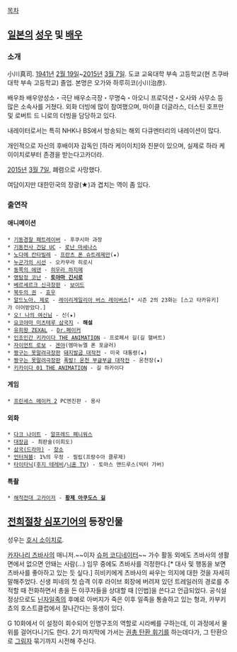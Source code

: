 [[목차]]

== [[일본]]의 [[성우]] 및 [[배우]] ==
=== 소개 ===
小川真司. [[1941년]] [[2월 19일]]~[[2015년]] [[3월 7일]]. 도쿄 교육대학 부속 고등학교(현 츠쿠바대학 부속 고등학교) 졸업. 본명은 오가와 하루히코(小川治彦).

배우좌 배우양성소・극단 배우소극장・무명숙・아오니 프로덕션・오사와 사무소 등 많은 소속사를 거쳤다. 외화 더빙에 많이 참여했으며, 마이클 더글라스, 더스틴 호프만 및 로버트 드 니로의 더빙을 담당하고 있다.

내레이터로서는 특히 NHK나 BS에서 방송되는 해외 다큐멘터리의 내레이션이 많다.

개인적으로 자신의 후배이자 감독인 [하라 케이이치]와 친분이 있으며, 실제로 하라 케이이치로부터 존경을 받는다고카더라.

[[2015년]] [[3월 7일]], 폐렴으로 사망했다.

여담이지만 대한민국의 장광(★)과 겹치는 역이 좀 있다.

=== 출연작 ===
==== 애니메이션 ====
 * [[기동경찰 패트레이버]] - 후쿠시마 과장
 * [[기동전사 건담 UC]] - [[로난 마세나스]]
 * [[노다메 칸타빌레]] - [[프란츠 폰 슈트레제만]](★)
 * [[누군가의 시선]] - 오카무라 히로시
 * [[동쪽의 에덴]] - [[히우라 하지메]]
 * [[명탐정 코난]] - '''[[토야마 긴시로]]'''
 * [[베르세르크 신극장판]] - [[보이드]]
 * [[북두의 권]] - [[효우]]
 * [[알드노아. 제로]] - [[레이리게일리아 버스 레이버스]][* 시즌 2의 23화는 [스고 타카유키]가 이어받았다.]
 * [[오! 나의 여신님]] - 신(★)
 * [[요코야마 미츠테루 삼국지]] - '''해설'''
 * [[유희왕 ZEXAL]] - [[Dr.페이커]]
 * [[인조인간 키카이다 THE ANIMATION]] - 프로페서 길(길 핼버트)
 * [[자이언트 로보]] - [[겐야]](엠마뉴엘 폰 포글러)
 * [[짱구는 못말려]]극장판 [[돼지발굽 대작전]] - 미국 대통령(★)
 * [[짱구는 못말려]]극장판 [[폭발! 온천 부글부글 대작전]] - 온천장(★)
 * [[키카이다 01 THE ANIMATION]] - 길 하카이다

==== 게임 ====
 * [[프린세스 메이커 2]] PC엔진판 - 용사

==== 외화 ====
 * [[다크 나이트(영화)|다크 나이트]] - [[알프레드 페니워스]]
 * [[대장금]] - 최판술(이희도)
 * [[삼국(드라마)]] - [[장소]]
 * [[언터쳐블]]: 1%의 우정 - 필립(프랑수아 클루제)
 * [[타이타닉]]([[후지 테레비]]/[[니혼 TV]]) - 토마스 앤드루스(빅터 가버)

==== 특촬 ====
 * [[해적전대 고카이저]] - '''[[황제 아쿠도스 길]]'''

== [[전희절창 심포기어]]의 등장인물 ==
성우는 [[호시 소이치로]].

[[카자나리 츠바사]]의 매니저.~~이자 [[키라 야마토|슈퍼 코디네이터]]~~ 가수 활동 외에도 츠바사의 생활면에서 없으면 안돼는 사람(...) 임무 중에도 츠바사를 걱정한다.[* 대사 및 행동을 보면 츠바사를 좋아하고 있는 듯 싶다.] 히비키에게 츠바사의 싸우는 의지에 대한 것을 자세히 말해주었다. 신생 피네의 첫 습격 이후 라이브 회장에 버려져 있던 트레일러의 경로를 추적할 때 전화하면서 총을 든 야쿠자들을 상대할 때 [인법]을 쓴다고 언급되었다. 공식설정상으로도 [[닌자]]일족의 후예로 아버지가 죽은 이후 일족을 통솔하고 있는 형과, 카부키쵸의 호스트클럽에서 잘나간다는 동생이 있다.

G 10화에서 이 설정이 회수되어 인명구조의 역할로 시라베를 구하는데, 이 과정에서 물 위를 걸어다니기도 한다. 2기 마지막에 가서는 [[원티드|권총 탄환 휘기]]를 하는데다가, 그 탄환으로 [[그림자]] 묶기까지 시전해 주신다.
